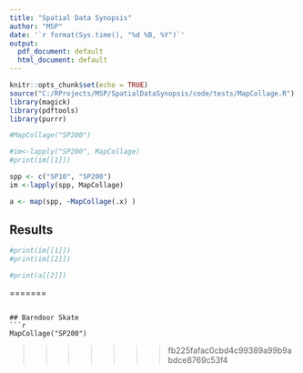 ```yaml
---
title: "Spatial Data Synopsis"
author: "MSP"
date: '`r format(Sys.time(), "%d %B, %Y")`'
output:
  pdf_document: default
  html_document: default
---
```


```r
knitr::opts_chunk$set(echo = TRUE)
source("C:/RProjects/MSP/SpatialDataSynopsis/code/tests/MapCollage.R")
library(magick)
library(pdftools)
library(purrr)
```

```r
#MapCollage("SP200")

#im<-lapply("SP200", MapCollage)
#print(im[[1]])

spp <- c("SP10", "SP200")
im <-lapply(spp, MapCollage) 

a <- map(spp, ~MapCollage(.x) )
```

## Results
```r
#print(im[[1]])
#print(im[[2]])

#print(a[[2]])
```




=======
```

## Barndoor Skate
```r
MapCollage("SP200")
```
>>>>>>> fb225fafac0cbd4c99389a99b9abdce8769c53f4
